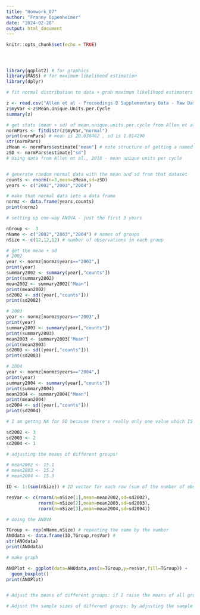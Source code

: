 ```yaml
---
title: "Homwork_07"
author: "Franny Oppenheimer"
date: "2024-02-28"
output: html_document
---
```


```r
knitr::opts_chunk$set(echo = TRUE)
```

<br/>

##### 

```r

library(ggplot2) # for graphics
library(MASS) # for maximum likelihood estimation
library(dplyr)

# fit normal distribution to data + grab maximum likelihood estimators

z <- read.csv("Allen et al - Proceedings B Supplementary Data - Raw Data 3.csv",header=TRUE,sep=",")
z$myVar <-z$Mean.Unique.Units.per.Cycle
summary(z)

# get stats (mean + sd) of mean.unique.units.per.cycle from Allen et al.
normPars <- fitdistr(z$myVar,"normal")
print(normPars) # mean is 20.038462 , sd is 1.014290
str(normPars)
zMean <- normPars$estimate["mean"] # note structure of getting a named attribute -> mean is 20.61364 (as stated above)
zSD <- normPars$estimate["sd"] 
# Using data from Allen et al., 2018 - mean unique units per cycle


# generate random normal data with the mean and sd from that dataset
counts <- rnorm(n=3,mean=zMean,sd=zSD)
years <- c("2002","2003","2004")

# make that normal data into a data frame
normz <- data.frame(years,counts)
print(normz)

# setting up one-way ANOVA - just the first 3 years

nGroup <-  3
nName <- c("2002","2003","2004") # names of groups
nSize <- c(12,12,12) # number of observations in each group

# get the mean + sd
# 2002
year <- normz[normz$years=="2002",]
print(year)
summary2002 <- summary(year[,"counts"])
print(summary2002)
mean2002 <- summary2002["Mean"]
print(mean2002)
sd2002 <- sd((year[,"counts"]))
print(sd2002)

# 2003
year <- normz[normz$years=="2003",]
print(year)
summary2003 <- summary(year[,"counts"])
print(summary2003)
mean2003 <- summary2003["Mean"]
print(mean2003)
sd2003 <- sd((year[,"counts"]))
print(sd2003)

# 2004
year <- normz[normz$years=="2004",]
print(year)
summary2004 <- summary(year[,"counts"])
print(summary2004)
mean2004 <- summary2004["Mean"]
print(mean2004)
sd2004 <- sd((year[,"counts"]))
print(sd2004)

# I am gettng NA for SD because there's really only one value which IS the mean, so I'm just going to assign random values

sd2002 <- 3
sd2003 <- 2
sd2004 <- 1

# adjusting the means of different groups!

# mean2002 <- 15.1
# mean2003 <- 15.2
# mean2004 <- 15.3

ID <- 1:(sum(nSize)) # ID vector for each row (sum of the number of observations) - the overall number of rows we need!

resVar <- c(rnorm(n=nSize[1],mean=mean2002,sd=sd2002),
            rnorm(n=nSize[2],mean=mean2003,sd=sd2003),
            rnorm(n=nSize[3],mean=mean2004,sd=sd2004))

# doing the ANOVA

TGroup <- rep(nName,nSize) # repeating the name by the number
ANOdata <- data.frame(ID,TGroup,resVar) #
str(ANOdata)
print(ANOdata)

# make graph

ANOPlot <- ggplot(data=ANOdata,aes(x=TGroup,y=resVar,fill=TGroup)) +
  geom_boxplot()
print(ANOPlot)


# Adjust the means of different groups: if I raise the means of all groups to 25, the ANOVA looks more uniform but still follows the same trend. If I lower the means of all groups to 15, it still seems to follow the same trend for the first 2 groups, but the last group's (2004) resVar skyrockets (not sure why). If I make mean2002 5, mean2003 15, and mean2004 25, the resVars follow the same trend. If the means are within 0.1 of each other, there still appears to be some significant difference, but with means within 0.01 of each other there is none.

# Adjust the sample sizes of different groups: by adjusting the sample size down to 3 per group, I see more of a significant difference between the 3 groups. Even given a sample size one 1, I see significance.

```
